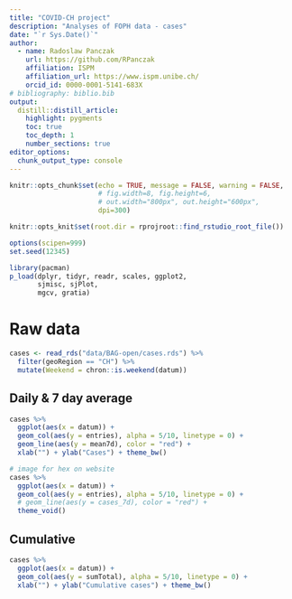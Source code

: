 ```yaml
---
title: "COVID-CH project"
description: "Analyses of FOPH data - cases"
date: "`r Sys.Date()`"
author:
  - name: Radoslaw Panczak 
    url: https://github.com/RPanczak
    affiliation: ISPM
    affiliation_url: https://www.ispm.unibe.ch/
    orcid_id: 0000-0001-5141-683X
# bibliography: biblio.bib
output:
  distill::distill_article:
    highlight: pygments
    toc: true
    toc_depth: 1
    number_sections: true
editor_options: 
  chunk_output_type: console
---
```


<!-- ------------------------------------------------------------ --> 
<!-- ------------------------------------------------------------ --> 

```r
knitr::opts_chunk$set(echo = TRUE, message = FALSE, warning = FALSE, 
                      # fig.width=8, fig.height=6, 
                      # out.width="800px", out.height="600px",
                      dpi=300)

knitr::opts_knit$set(root.dir = rprojroot::find_rstudio_root_file())

options(scipen=999)
set.seed(12345)

library(pacman) 
p_load(dplyr, tidyr, readr, scales, ggplot2,
       sjmisc, sjPlot,
       mgcv, gratia)
```

<!-- ------------------------------------------------------------ --> 

# Raw data 

```r
cases <- read_rds("data/BAG-open/cases.rds") %>% 
  filter(geoRegion == "CH") %>% 
  mutate(Weekend = chron::is.weekend(datum)) 
```

## Daily & 7 day average

```r
cases %>% 
  ggplot(aes(x = datum)) + 
  geom_col(aes(y = entries), alpha = 5/10, linetype = 0) + 
  geom_line(aes(y = mean7d), color = "red") + 
  xlab("") + ylab("Cases") + theme_bw()
```

```r
# image for hex on website
cases %>% 
  ggplot(aes(x = datum)) + 
  geom_col(aes(y = entries), alpha = 5/10, linetype = 0) + 
  # geom_line(aes(y = cases_7d), color = "red") + 
  theme_void()
```

## Cumulative

```r
cases %>% 
  ggplot(aes(x = datum)) + 
  geom_col(aes(y = sumTotal), alpha = 5/10, linetype = 0) + 
  xlab("") + ylab("Cumulative cases") + theme_bw()
```
